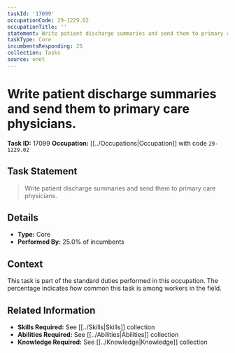```yaml
---
taskId: '17099'
occupationCode: 29-1229.02
occupationTitle: ''
statement: Write patient discharge summaries and send them to primary care physicians.
taskType: Core
incumbentsResponding: 25
collection: Tasks
source: onet
---
```

# Write patient discharge summaries and send them to primary care physicians.

**Task ID:** 17099
**Occupation:** [[../Occupations|Occupation]] with code `29-1229.02`

## Task Statement

> Write patient discharge summaries and send them to primary care physicians.

## Details

- **Type:** Core
- **Performed By:** 25.0% of incumbents

## Context

This task is part of the standard duties performed in this occupation. The percentage indicates how common this task is among workers in the field.

## Related Information

- **Skills Required:** See [[../Skills|Skills]] collection
- **Abilities Required:** See [[../Abilities|Abilities]] collection
- **Knowledge Required:** See [[../Knowledge|Knowledge]] collection
